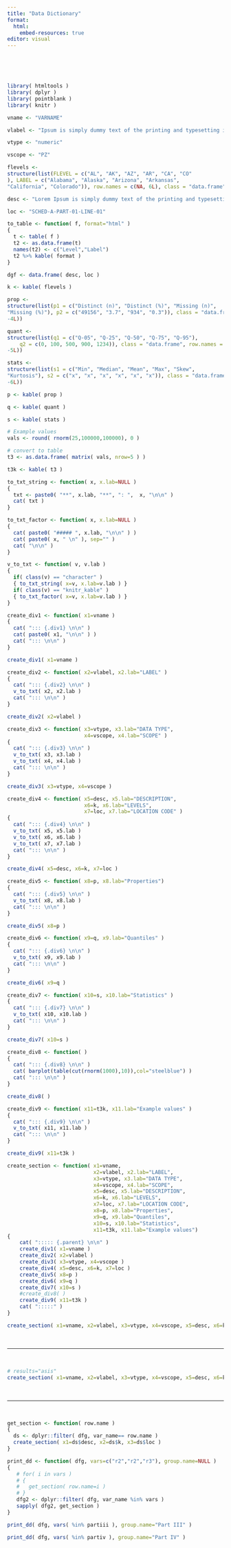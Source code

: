 ```yaml
---
title: "Data Dictionary"
format:
  html:
    embed-resources: true
editor: visual
---
```


<br><br><br>

```r
library( htmltools )
library( dplyr )
library( pointblank )
library( knitr )
```

```r
vname <- "VARNAME"

vlabel <- "Ipsum is simply dummy text of the printing and typesetting industry."

vtype <- "numeric"

vscope <- "PZ"

flevels <- 
structure(list(FLEVEL = c("AL", "AK", "AZ", "AR", "CA", "CO"
), LABEL = c("Alabama", "Alaska", "Arizona", "Arkansas", 
"California", "Colorado")), row.names = c(NA, 6L), class = "data.frame")

desc <- "Lorem Ipsum is simply dummy text of the printing and typesetting industry. Lorem Ipsum has been the industry's standard dummy text ever since the 1500s, when an unknown printer took a galley of type and scrambled it to make a type specimen book."

loc <- "SCHED-A-PART-01-LINE-01"

to_table <- function( f, format="html" )
{
  t <- table( f )
  t2 <- as.data.frame(t)
  names(t2) <- c("Level","Label")
  t2 %>% kable( format )
}

dgf <- data.frame( desc, loc )

k <- kable( flevels )

prop <- 
structure(list(p1 = c("Distinct (n)", "Distinct (%)", "Missing (n)", 
"Missing (%)"), p2 = c("49156", "3.7", "934", "0.3")), class = "data.frame", row.names = c(NA, 
-4L))

quant <- 
structure(list(q1 = c("Q-05", "Q-25", "Q-50", "Q-75", "Q-95"), 
    q2 = c(0, 100, 500, 900, 1234)), class = "data.frame", row.names = c(NA, 
-5L))

stats <- 
structure(list(s1 = c("Min", "Median", "Mean", "Max", "Skew", 
"Kurtosis"), s2 = c("x", "x", "x", "x", "x", "x")), class = "data.frame", row.names = c(NA, 
-6L))

p <- kable( prop )

q <- kable( quant )

s <- kable( stats )

# Example values
vals <- round( rnorm(25,100000,100000), 0 )

# convert to table 
t3 <- as.data.frame( matrix( vals, nrow=5 ) )

t3k <- kable( t3 )

to_txt_string <- function( x, x.lab=NULL )
{
  txt <- paste0( "**", x.lab, "**", ": ",  x, "\n\n" )
  cat( txt )
}

to_txt_factor <- function( x, x.lab=NULL )
{
  cat( paste0( "##### ", x.lab, "\n\n" ) )
  cat( paste0( x, " \n" ), sep="" )
  cat( "\n\n" )
}

v_to_txt <- function( v, v.lab )
{
  if( class(v) == "character" )
  { to_txt_string( x=v, x.lab=v.lab ) }
  if( class(v) == "knitr_kable" )
  { to_txt_factor( x=v, x.lab=v.lab ) }
}

create_div1 <- function( x1=vname )
{
  cat( "::: {.div1} \n\n" )
  cat( paste0( x1, "\n\n" ) )
  cat( "::: \n\n" )
}

create_div1( x1=vname )

create_div2 <- function( x2=vlabel, x2.lab="LABEL" )
{
  cat( "::: {.div2} \n\n" )
  v_to_txt( x2, x2.lab )
  cat( "::: \n\n" )
}

create_div2( x2=vlabel )

create_div3 <- function( x3=vtype, x3.lab="DATA TYPE", 
                         x4=vscope, x4.lab="SCOPE" )
{
  cat( "::: {.div3} \n\n" )
  v_to_txt( x3, x3.lab )
  v_to_txt( x4, x4.lab )
  cat( "::: \n\n" )
}

create_div3( x3=vtype, x4=vscope )

create_div4 <- function( x5=desc, x5.lab="DESCRIPTION", 
                         x6=k, x6.lab="LEVELS", 
                         x7=loc, x7.lab="LOCATION CODE" )
{
  cat( "::: {.div4} \n\n" )
  v_to_txt( x5, x5.lab )
  v_to_txt( x6, x6.lab )
  v_to_txt( x7, x7.lab )
  cat( "::: \n\n" )
}

create_div4( x5=desc, x6=k, x7=loc )

create_div5 <- function( x8=p, x8.lab="Properties")
{
  cat( "::: {.div5} \n\n" )
  v_to_txt( x8, x8.lab )
  cat( "::: \n\n" )
}

create_div5( x8=p )

create_div6 <- function( x9=q, x9.lab="Quantiles" )
{
  cat( "::: {.div6} \n\n" )
  v_to_txt( x9, x9.lab )
  cat( "::: \n\n" )
}

create_div6( x9=q )

create_div7 <- function( x10=s, x10.lab="Statistics" )
{
  cat( "::: {.div7} \n\n" )
  v_to_txt( x10, x10.lab )
  cat( "::: \n\n" )
}

create_div7( x10=s )

create_div8 <- function( )
{
  cat( "::: {.div8} \n\n" )
  cat( barplot(table(cut(rnorm(1000),10)),col="steelblue") )
  cat( "::: \n\n" )
}

create_div8( )

create_div9 <- function( x11=t3k, x11.lab="Example values" )
{
  cat( "::: {.div9} \n\n" )
  v_to_txt( x11, x11.lab )
  cat( "::: \n\n" )
}

create_div9( x11=t3k )

create_section <- function( x1=vname,
                            x2=vlabel, x2.lab="LABEL",
                            x3=vtype, x3.lab="DATA TYPE", 
                            x4=vscope, x4.lab="SCOPE",
                            x5=desc, x5.lab="DESCRIPTION", 
                            x6=k, x6.lab="LEVELS", 
                            x7=loc, x7.lab="LOCATION CODE",
                            x8=p, x8.lab="Properties",
                            x9=q, x9.lab="Quantiles",
                            x10=s, x10.lab="Statistics",
                            x11=t3k, x11.lab="Example values")
{
    cat( "::::: {.parent} \n\n" )
    create_div1( x1=vname )
    create_div2( x2=vlabel )
    create_div3( x3=vtype, x4=vscope )
    create_div4( x5=desc, x6=k, x7=loc )
    create_div5( x8=p )
    create_div6( x9=q )
    create_div7( x10=s )
    #create_div8( )
    create_div9( x11=t3k )
    cat( ":::::" )
}

create_section( x1=vname, x2=vlabel, x3=vtype, x4=vscope, x5=desc, x6=k, x7=loc, x8=p, x9=q, x10=s, x11=t3k )

```

<br>

<hr>

<br>

```r
# results="asis"
create_section( x1=vname, x2=vlabel, x3=vtype, x4=vscope, x5=desc, x6=k, x7=loc, x8=p, x9=q, x10=s )
```

<br>

<hr>

<br>

```r

get_section <- function( row.name )
{
  ds <- dplyr::filter( dfg, var_name== row.name )
  create_section( x1=ds$desc, x2=ds$k, x3=ds$loc )
}

print_dd <- function( dfg, vars=c("r2","r2","r3"), group.name=NULL )
{
   # for( i in vars )
   # {
   #   get_section( row.name=i )
   # }
   dfg2 <- dplyr::filter( dfg, var_name %in% vars )
   sapply( dfg2, get_section )
}
```

```r
print_dd( dfg, vars( %in% partiii ), group.name="Part III" )

print_dd( dfg, vars( %in% partiv ), group.name="Part IV" )
```

```{=html}
<style>

@import url('https://fonts.cdnfonts.com/css/aharoni');

.parent {
    display: grid;
    grid-template-columns: repeat(3, 1fr);
    grid-template-rows: auto;  /* repeat(2, 0.2fr) 1fr 1fr; */
    grid-column-gap: 20px;
    grid-row-gap: 10px;
    grid-template-areas:
      "a a a"
      "b b b"
      "c d d"
      "e f g" 
      "h i i";
}

.div1 { grid-area: a; }

.div2 { 
    grid-area: b;
    padding-left: 50px;
}

.div3 { 
    grid-area: c;
    padding-left: 50px;
}

.div4 { 
    grid-area: d;
    padding-left: 20px;
}

.div5 { 
    grid-area: e;
    padding-left: 50px;
}

.div6 { 
    grid-area: f;
    padding-left: 50px;
}

.div7 { 
    grid-area: g;
    padding-left: 50px;
}

.div8 { 
    grid-area: h;
    padding-left: 50px;
}

.div9 { 
    grid-area: i;
    padding-left: 20px;
}

h1.title { color: lightgray; }
h2.anchored { color: lightgray; }
h3.anchored { color: gray; }

h4 {
    text-decoration: underline;
    text-underline-offset: 10px;
    text-decoration-thickness: 2px;
    font-family: Georgia, Times, "Times New Roman", serif; 
    /* font-family: 'Fira Code'; */
    /* font-family: 'Aharoni', sans-serif; */
    font-size: 2.2em;
    font-weight: 700;  
    /* line-height: 120px; */ 
}

h5 { font-size: 0.9em; }

.div2 p { 
    font-family: Verdana;
    font-size: 1.1em;
}

.div3 td { 
    /* font-family: "Anonymous Pro"; */
    /* font-family: Georgia, Times, "Times New Roman", serif; */ 
    /* font-weight: 400; */
    font-family: 'Aharoni', sans-serif;
    font-size: 0.9em;
}

.div4 p { 
    font-family:"Calibri", sans-serif;
    font-size: 0.8em;
}

.div4 td { 
    font-family: "Anonymous Pro";
    /* font-weight: 400; */
    font-size: 0.9em;
}

.div4 table {
    margin-left: 20px;
}

.div5 td { 
    font-family: "Anonymous Pro";
    /* font-weight: 400; */
    font-size: 0.9em;
}

.div5 table {
    margin-left: 20px;
}

.div6 td { 
    font-family: "Anonymous Pro";
    /* font-weight: 400; */
    font-size: 0.9em;
}

.div6 table {
    margin-left: 20px;
}

.div7 td { 
    font-family: "Anonymous Pro";
    /* font-weight: 400; */
    font-size: 0.9em;
}

.div7 table {
    margin-left: 20px;
}

.table>tbody {
    border-top: none;
}

.table>:not(caption)>*>* {
    padding: 0rem 0rem;
}

tbody, tfoot, tr, td, th {
    border-color: inherit;
    border-style: none; 
    border-width: 0;
}


#pb_agent .gt_table {
    border-top-width: 0px; 
    /* border-top-color: #A8A8A8; */
}  

#pb_agent .gt_title {
    font-size: 1.3em !important;
}

#pb_agent .gt_left { color: black !important; }

</style>
```
